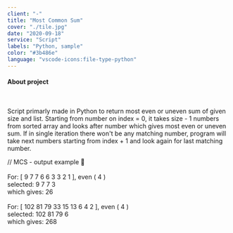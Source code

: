 ```yaml
---
client: "-"
title: "Most Common Sum"
cover: "./tile.jpg"
date: "2020-09-18"
service: "Script"
labels: "Python, sample"
color: "#3b486e"
language: "vscode-icons:file-type-python"
---
```



<h4>About project</h4>

<br/>

<p class="text-justify">
  Script primarly made in Python to return most even or uneven sum of given size and list. Starting from number on index = 0, it takes size - 1 numbers from sorted array and looks after number which gives most even or uneven sum. If in single iteration there won't be any matching number, program will take next numbers starting from index + 1 and look again for last matching number.
</p>

<div class="highlighted-block">
  // MCS - output example 🤖 <br/><br/>
  For: [ 9 7 7 6 6 3 3 2 1 ], even ( 4 ) <br/>
  selected: 9 7 7 3 <br/>
  which gives: 26 <br/>
  <br/>
  For: [ 102 81 79 33 15 13 6 4 2 ], even ( 4 ) <br/>
  selected: 102 81 79 6 <br/>
  which gives: 268
</div>

<Arrow/>

<GitHubButton url="https://github.com/trolit/mcs-sample#readme"/>
